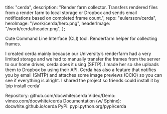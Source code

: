   title: "cerda",
  description:
    "Render farm collector. Transfers rendered files from a render farm to local storage or Dropbox and sends email notifications based on completed frame count.",
  repo: "eulersson/cerda",
  heroImage: "/work/cerda/hero.png",
  headerImage: "/work/cerda/header.png",
};

Cute Command Line Interface (CLI) tool. Renderfarm helper for collecting frames.

I created cerda mainly because our University’s renderfarm had a very limited
storage and we had to manually transfer the frames from the server to our home
drives, cerda does it using (SFTP). I made her so she uploads them to Dropbox by
using their API. Cerda has also a feature that notifies you by email (SMTP) and
attaches some image previews (OCIO) so you can see if everything is alright. I
shared the project so friends could install it by ‘pip install cerda’

Repository: github.com/docwhite/cerda
Video/Demo: vimeo.com/docwhite/cerda
Documentation (w/ Sphinx): docwhite.github.io/cerda
PyPi: pypi.python.org/pypi/cerda
